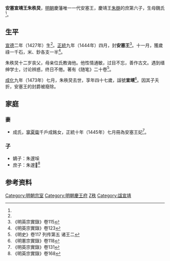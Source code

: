 '''安塞宣靖王朱秩炅'''{{BD|1427年||1473年|catIdx=Z朱}}，[[明朝|明朝]]慶藩唯一一代安塞王，慶靖王[[朱㮵|朱㮵]]的庶第六子，生母魏氏<ref name=x/>。

==生平==
[[宣德|宣德]]二年（1427年）生<ref name=x/>。[[正統_(年號)|正統]]九年（1444年）四月，封'''安塞王'''<ref>《明英宗實錄》卷115</ref>。十一月，獲歲祿一千石，米、鈔各支一半<ref>《明英宗實錄》卷123</ref>。

朱秩炅十二岁丧父，母亲位氏教诲他。他性情通敏，过目不忘，善作古文。遇到缙绅学士，讨论辨惑，终日不倦。著有《随笔》二十卷<ref>《明史》卷117 列传第五 诸王二</ref>。

[[成化|成化]]九年（1473年）七月，朱秩炅去世，享年四十七歲，諡號'''宣靖'''<ref name=x>《明憲宗實錄》卷118</ref>。因其子夭折，安塞王的封爵被廢除。

==家庭==
===妻===
*成氏，[[寧夏衛|寧夏衛]]千戶成銘女，正統十年（1445年）七月冊為安塞王妃<ref>《明英宗實錄》卷131</ref>。

===子===
*嫡子：朱邃埰
*庶子：朱邃𡏴<ref>《明英宗實錄》卷168</ref>

==参考资料==
{{reflist|3}}

{{s-start}}
{{s-none|無|[[明朝|明政府]]封之}}
{{s-ttl|title=[[明朝藩王列表_(慶王系)#安塞國|明安塞國國王]]|years=1444年－1473年}}
{{s-none|無|無子，封國廢除}}
{{end}}

[[Category:明朝宗室|Category:明朝宗室]]
[[Category:明朝慶王府|Category:明朝慶王府]]
[[Category:朱姓|Z秩]]
[[Category:諡宣靖|Category:諡宣靖]]